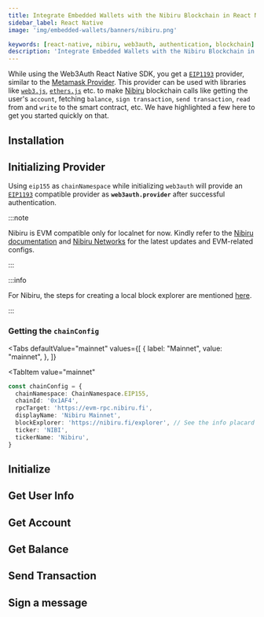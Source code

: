 ```yaml
---
title: Integrate Embedded Wallets with the Nibiru Blockchain in React Native
sidebar_label: React Native
image: 'img/embedded-wallets/banners/nibiru.png'

keywords: [react-native, nibiru, web3auth, authentication, blockchain]
description: 'Integrate Embedded Wallets with the Nibiru Blockchain in React Native | Embedded Wallets'
---
```



While using the Web3Auth React Native SDK, you get a [`EIP1193`](https://eips.ethereum.org/EIPS/eip-1193) provider, similar to the [Metamask Provider](https://docs.metamask.io/guide/ethereum-provider.html). This provider can be used with libraries like [`web3.js`](https://web3js.readthedocs.io/en/v1.2.8/getting-started.html), [`ethers.js`](https://docs.ethers.io/v5/getting-started/) etc. to make [Nibiru](https://nibiru.fi/) blockchain calls like getting the user's `account`, fetching `balance`, `sign transaction`, `send transaction`, `read` from and `write` to the smart contract, etc. We have highlighted a few here to get you started quickly on that.

## Installation

<InstallationSnippet />

## Initializing Provider

Using `eip155` as `chainNamespace` while initializing `web3auth` will provide an [`EIP1193`](https://eips.ethereum.org/EIPS/eip-1193) compatible provider as **`web3auth.provider`** after successful authentication.

:::note

Nibiru is EVM compatible only for localnet for now. Kindly refer to the [Nibiru documentation](https://nibiru.fi/docs/dev/evm/) and [Nibiru Networks](https://nibiru.fi/docs/dev/networks/#evm-network-configs) for the latest updates and EVM-related configs.

:::

:::info

For Nibiru, the steps for creating a local block explorer are mentioned [here](https://nibiru.fi/docs/dev/evm/quickstart.html#_4-local-explorer-optional).

:::

### Getting the `chainConfig`

<Tabs
 defaultValue="mainnet"
  values={[
    { label: "Mainnet", value: "mainnet", },
  ]}
>
<TabItem
  value="mainnet"
>

```typescript
const chainConfig = {
  chainNamespace: ChainNamespace.EIP155,
  chainId: '0x1AF4',
  rpcTarget: 'https://evm-rpc.nibiru.fi',
  displayName: 'Nibiru Mainnet',
  blockExplorer: 'https://nibiru.fi/explorer', // See the info placard above
  ticker: 'NIBI',
  tickerName: 'Nibiru',
}
```

</TabItem>
</Tabs>

## Initialize

<InitialisationSnippet />

## Get User Info

<UserInfoSnippet />

## Get Account

<GetAccountSnippet />

## Get Balance

<GetBalanceSnippet />

## Send Transaction

<SendTransactionSnippet />

## Sign a message

<SignMessageSnippet />
